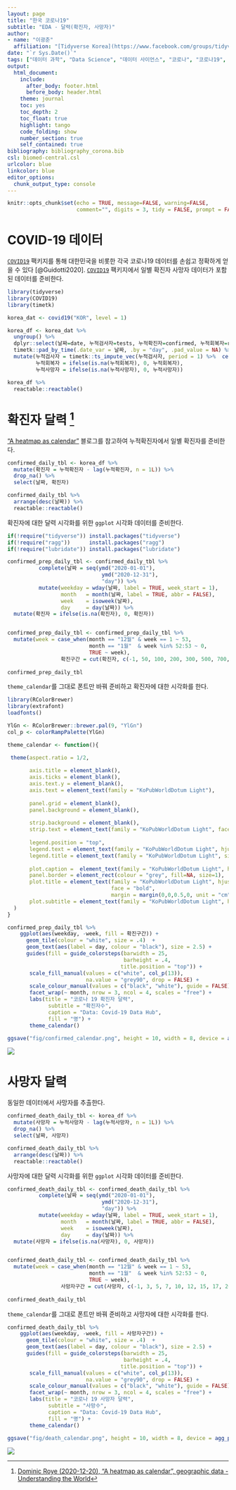 ```yaml
---
layout: page
title: "한국 코로나19"
subtitle: "EDA - 달력(확진자, 사망자)"
author:
- name: "이광춘"
  affiliation: "[Tidyverse Korea](https://www.facebook.com/groups/tidyverse/)"
date: "`r Sys.Date()`"
tags: ["데이터 과학", "Data Science", "데이터 사이언스", "코로나", "코로나19", "covid-19", "corona"]
output:
  html_document: 
    include:
      after_body: footer.html
      before_body: header.html
    theme: journal
    toc: yes
    toc_depth: 2
    toc_float: true
    highlight: tango
    code_folding: show
    number_section: true
    self_contained: true
bibliography: bibliography_corona.bib
csl: biomed-central.csl
urlcolor: blue
linkcolor: blue
editor_options: 
  chunk_output_type: console
---
```


```r
knitr::opts_chunk$set(echo = TRUE, message=FALSE, warning=FALSE,
                      comment="", digits = 3, tidy = FALSE, prompt = FALSE, fig.align = 'center')

```



# COVID-19 데이터 {#load-data}

[`COVID19`](https://cran.r-project.org/web/packages/COVID19/) 팩키지를 통해 대한민국을 비롯한 각국 코로나19 데이터를 손쉽고 정확하게 얻을 수 있다 [@Guidotti2020]. [`COVID19`](https://cran.r-project.org/web/packages/COVID19/) 팩키지에서 일별 확진자 사망자 데이터가 포함된 데이터를 준비한다.

```r
library(tidyverse)
library(COVID19)
library(timetk)

korea_dat <- covid19("KOR", level = 1)

korea_df <- korea_dat %>% 
  ungroup() %>% 
  dplyr::select(날짜=date, 누적검사자=tests, 누적확진자=confirmed, 누적회복자=recovered, 누적사망자=deaths) %>% 
  timetk::pad_by_time(.date_var = 날짜, .by = "day", .pad_value = NA) %>% 
  mutate(누적검사자 = timetk::ts_impute_vec(누적검사자, period = 1) %>%  ceiling(.),
         누적회복자 = ifelse(is.na(누적회복자), 0, 누적회복자),
         누적사망자 = ifelse(is.na(누적사망자), 0, 누적사망자))

korea_df %>% 
  reactable::reactable()
```

# 확진자 달력 [^calendar-ts] {#COVID-19-calendar}

[^calendar-ts]: [Dominic Roye (2020-12-20), "A heatmap as calendar", geographic data - Understanding the World](https://dominicroye.github.io/en/2020/a-heatmap-as-calendar/)

["A heatmap as calendar"](https://dominicroye.github.io/en/2020/a-heatmap-as-calendar/) 블로그를 참고하여 누적확진자에서 일별 확진자를 준비한다.

```r
confirmed_daily_tbl <- korea_df %>% 
  mutate(확진자 = 누적확진자 - lag(누적확진자, n = 1L)) %>% 
  drop_na() %>% 
  select(날짜, 확진자)

confirmed_daily_tbl %>% 
  arrange(desc(날짜)) %>% 
  reactable::reactable()
```

확진자에 대한 달력 시각화를 위한 `ggplot` 시각화 데이터를 준비한다.

```r
if(!require("tidyverse")) install.packages("tidyverse")
if(!require("ragg"))      install.packages("ragg")
if(!require("lubridate")) install.packages("lubridate")

confirmed_prep_daily_tbl <- confirmed_daily_tbl %>% 
          complete(날짜 = seq(ymd("2020-01-01"), 
                              ymd("2020-12-31"), 
                              "day")) %>%
          mutate(weekday = wday(날짜, label = TRUE, week_start = 1), 
                 month   = month(날짜, label = TRUE, abbr = FALSE),
                 week    = isoweek(날짜),
                 day     = day(날짜)) %>% 
  mutate(확진자 = ifelse(is.na(확진자), 0, 확진자))


confirmed_prep_daily_tbl <- confirmed_prep_daily_tbl %>% 
  mutate(week = case_when(month == "12월" & week == 1 ~ 53,
                          month == "1월"  & week %in% 52:53 ~ 0,
                          TRUE ~ week),
                 확진구간 = cut(확진자, c(-1, 50, 100, 200, 300, 500, 700, 1000, 1200, Inf)))
      
confirmed_prep_daily_tbl  
```


`theme_calendar`를 그대로 폰트만 바꿔 준비하고 확진자에 대한 시각화를 한다.

```r
library(RColorBrewer)
library(extrafont)
loadfonts()

YlGn <- RColorBrewer::brewer.pal(9, "YlGn")
col_p <- colorRampPalette(YlGn)

theme_calendar <- function(){

 theme(aspect.ratio = 1/2,
       
       axis.title = element_blank(),
       axis.ticks = element_blank(),
       axis.text.y = element_blank(),
       axis.text = element_text(family = "KoPubWorldDotum Light"),
       
       panel.grid = element_blank(),
       panel.background = element_blank(),
       
       strip.background = element_blank(),
       strip.text = element_text(family = "KoPubWorldDotum Light", face = "bold", size = 15),
       
       legend.position = "top",
       legend.text = element_text(family = "KoPubWorldDotum Light", hjust = .5),
       legend.title = element_text(family = "KoPubWorldDotum Light", size = 9, hjust = 1),
       
       plot.caption =  element_text(family = "KoPubWorldDotum Light", hjust = 1, size = 8),
       panel.border = element_rect(colour = "grey", fill=NA, size=1),
       plot.title = element_text(family = "KoPubWorldDotum Light", hjust = .5, size = 26, 
                                 face = "bold", 
                                 margin = margin(0,0,0.5,0, unit = "cm")),
       plot.subtitle = element_text(family = "KoPubWorldDotum Light", hjust = .5, size = 16)
  )
}

confirmed_prep_daily_tbl %>% 
    ggplot(aes(weekday, -week, fill = 확진구간)) +
      geom_tile(colour = "white", size = .4)  + 
      geom_text(aes(label = day, colour = "black"), size = 2.5) +
      guides(fill = guide_colorsteps(barwidth = 25, 
                                     barheight = .4,
                                    title.position = "top")) +
       scale_fill_manual(values = c("white", col_p(13)),
                         na.value = "grey90", drop = FALSE) +
       scale_colour_manual(values = c("black", "white"), guide = FALSE) + 
       facet_wrap(~ month, nrow = 3, ncol = 4, scales = "free") +
       labs(title = "코로나 19 확진자 달력", 
             subtitle = "확진자수",
             caption = "Data: Covid-19 Data Hub",
             fill = "명") +
       theme_calendar()

ggsave("fig/confirmed_calendar.png", height = 10, width = 8, device = agg_png())
```

![](fig/confirmed_calendar.png)

# 사망자 달력  {#COVID-19-calendar-death}

동일한 데이터에서 사망자를 추출한다.

```r
confirmed_death_daily_tbl <- korea_df %>% 
  mutate(사망자 = 누적사망자 - lag(누적사망자, n = 1L)) %>% 
  drop_na() %>% 
  select(날짜, 사망자)

confirmed_death_daily_tbl %>% 
  arrange(desc(날짜)) %>% 
  reactable::reactable()
```

사망자에 대한 달력 시각화를 위한 `ggplot` 시각화 데이터를 준비한다.

```r

confirmed_death_daily_tbl <- confirmed_death_daily_tbl %>% 
          complete(날짜 = seq(ymd("2020-01-01"), 
                              ymd("2020-12-31"), 
                              "day")) %>%
          mutate(weekday = wday(날짜, label = TRUE, week_start = 1), 
                 month   = month(날짜, label = TRUE, abbr = FALSE),
                 week    = isoweek(날짜),
                 day     = day(날짜)) %>% 
  mutate(사망자 = ifelse(is.na(사망자), 0, 사망자))


confirmed_death_daily_tbl <- confirmed_death_daily_tbl %>% 
  mutate(week = case_when(month == "12월" & week == 1 ~ 53,
                          month == "1월"  & week %in% 52:53 ~ 0,
                          TRUE ~ week),
                 사망자구간 = cut(사망자, c(-1, 3, 5, 7, 10, 12, 15, 17, 20, 25, Inf)))
      
confirmed_death_daily_tbl  
```


`theme_calendar`를 그대로 폰트만 바꿔 준비하고 사망자에 대한 시각화를 한다.

```r

confirmed_death_daily_tbl %>% 
    ggplot(aes(weekday, -week, fill = 사망자구간)) +
      geom_tile(colour = "white", size = .4)  + 
      geom_text(aes(label = day, colour = "black"), size = 2.5) +
      guides(fill = guide_colorsteps(barwidth = 25, 
                                     barheight = .4,
                                    title.position = "top")) +
       scale_fill_manual(values = c("white", col_p(13)),
                         na.value = "grey90", drop = FALSE) +
       scale_colour_manual(values = c("black", "white"), guide = FALSE) + 
       facet_wrap(~ month, nrow = 3, ncol = 4, scales = "free") +
       labs(title = "코로나 19 사망자 달력", 
             subtitle = "사망수",
             caption = "Data: Covid-19 Data Hub",
             fill = "명") +
       theme_calendar()

ggsave("fig/death_calendar.png", height = 10, width = 8, device = agg_png())
```

![](fig/death_calendar.png)

